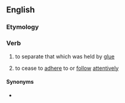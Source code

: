 ==English==

===Etymology===
{{prefix|en|un|glue}}

===Verb===
{{en-verb|unglues|ungluing|pres_ptc2=unglueing|unglued|unglued}}

# to separate that which was held by [[glue]]
#: {{ux|we had to use warm water and solvent to '''unglue''' all the joints we put in yesterday.}}
# to cease to [[adhere]] to or [[follow]] [[attentively]]
#: {{ux|parents are looking for new ways to '''unglue''' their children from their screens}}

====Synonyms====
* {{l|en|deglutinate}}